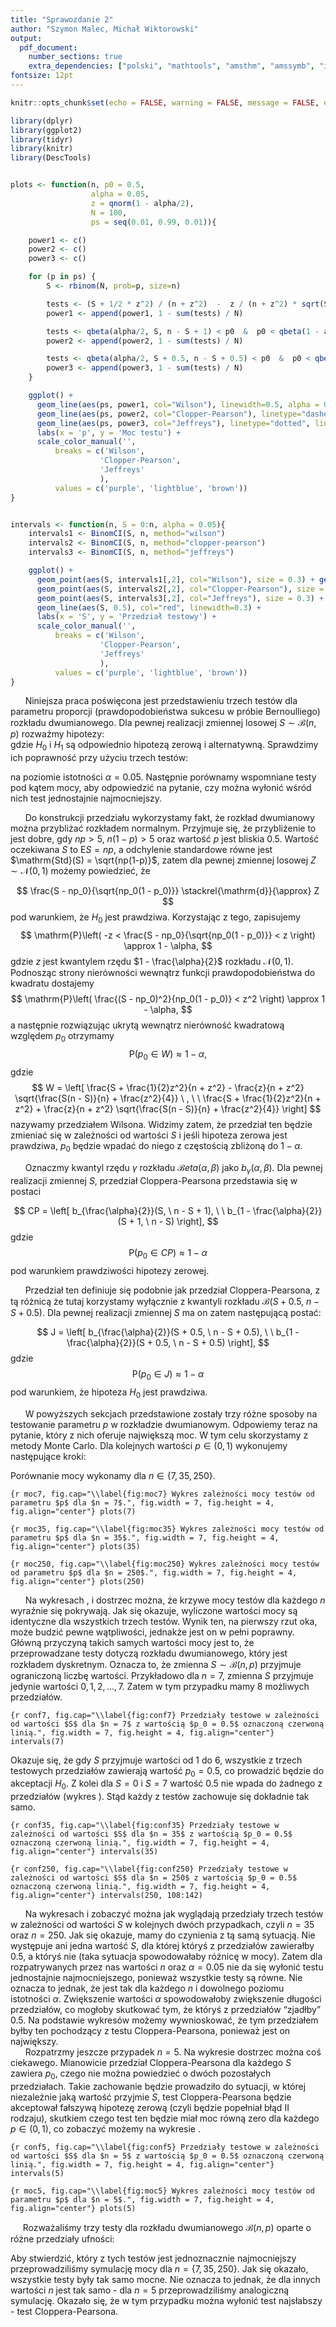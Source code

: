 ```yaml
---
title: "Sprawozdanie 2"
author: "Szymon Malec, Michał Wiktorowski"
output:
  pdf_document: 
    number_sections: true
    extra_dependencies: ["polski", "mathtools", "amsthm", "amssymb", "icomma", "upgreek", "xfrac", "scrextend", "float", "tabularx", "hyperref", "caption", "enumitem", "titlesec"]
fontsize: 12pt
---
```


\renewcommand{\figurename}{Wykres}
\renewcommand{\tablename}{Tablica}
\raggedbottom
\titlelabel{\thetitle.\quad}

```r
knitr::opts_chunk$set(echo = FALSE, warning = FALSE, message = FALSE, eval = TRUE, fig.pos = "H", dev.args=list(encoding="CP1257.enc"))
```

```r
library(dplyr)
library(ggplot2)
library(tidyr)
library(knitr)
library(DescTools)


plots <- function(n, p0 = 0.5,
                  alpha = 0.05,
                  z = qnorm(1 - alpha/2),
                  N = 100,
                  ps = seq(0.01, 0.99, 0.01)){

    power1 <- c()
    power2 <- c()
    power3 <- c()

    for (p in ps) {
        S <- rbinom(N, prob=p, size=n)

        tests <- (S + 1/2 * z^2) / (n + z^2)  -  z / (n + z^2) * sqrt(S * (n - S) / n + z^2 / 4) < p0 & p0 < (S + 1/2 * z^2) / (n + z^2)  +  z / (n + z^2) * sqrt(S * (n - S) / n + z^2 / 4)
        power1 <- append(power1, 1 - sum(tests) / N)

        tests <- qbeta(alpha/2, S, n - S + 1) < p0  &  p0 < qbeta(1 - alpha/2, S + 1, n - S)
        power2 <- append(power2, 1 - sum(tests) / N)

        tests <- qbeta(alpha/2, S + 0.5, n - S + 0.5) < p0  &  p0 < qbeta(1 - alpha/2, S + 0.5, n - S + 0.5)
        power3 <- append(power3, 1 - sum(tests) / N)
    }

    ggplot() + 
      geom_line(aes(ps, power1, col="Wilson"), linewidth=0.5, alpha = 0.4) + 
      geom_line(aes(ps, power2, col="Clopper-Pearson"), linetype="dashed", linewidth=0.7) +
      geom_line(aes(ps, power3, col="Jeffreys"), linetype="dotted", linewidth=0.8) +
      labs(x = 'p', y = 'Moc testu') + 
      scale_color_manual('', 
          breaks = c('Wilson',
                    'Clopper-Pearson',
                    'Jeffreys'
                    ),
          values = c('purple', 'lightblue', 'brown'))
}


intervals <- function(n, S = 0:n, alpha = 0.05){
    intervals1 <- BinomCI(S, n, method="wilson")
    intervals2 <- BinomCI(S, n, method="clopper-pearson")
    intervals3 <- BinomCI(S, n, method="jeffreys")

    ggplot() +
      geom_point(aes(S, intervals1[,2], col="Wilson"), size = 0.3) + geom_point(aes(S, intervals1[,3], col="Wilson"), size = 0.3) +
      geom_point(aes(S, intervals2[,2], col="Clopper-Pearson"), size = 0.3) + geom_point(aes(S, intervals2[,3], col="Clopper-Pearson"), size = 0.3) +
      geom_point(aes(S, intervals3[,2], col="Jeffreys"), size = 0.3) + geom_point(aes(S, intervals3[,3], col="Jeffreys"), size = 0.3) +
      geom_line(aes(S, 0.5), col="red", linewidth=0.3) +
      labs(x = 'S', y = 'Przedział testowy') + 
      scale_color_manual('', 
          breaks = c('Wilson',
                    'Clopper-Pearson',
                    'Jeffreys'
                    ),
          values = c('purple', 'lightblue', 'brown'))
}
```




\section{Wstęp}

|       Niniejsza praca poświęcona jest przedstawieniu trzech testów dla parametru proporcji (prawdopodobieństwa sukcesu w próbie Bernoulliego) rozkładu dwumianowego. Dla pewnej realizacji zmiennej losowej $S \sim \mathcal{B}(n, p)$ rozważmy hipotezy:
\begin{itemize}
\item $H_0$: $p = p_0 = 0.5$
\item $H_1$: $p \neq p_0 = 0.5$,
\end{itemize}
gdzie $H_0$ i $H_1$ są odpowiednio hipotezą zerową i alternatywną. Sprawdzimy ich poprawność przy użyciu trzech testów:
\begin{itemize}
\item testu opartego o $\textbf{przedział Wilsona}$,
\item testu opartego o $\textbf{przedział Cloppera-Pearsona}$,
\item testu opartego o $\textbf{przedział Jeffreysa}$,
\end{itemize}
na poziomie istotności $\alpha = 0.05$. Następnie porównamy wspomniane testy pod kątem mocy, aby odpowiedzić na pytanie, czy można wyłonić wśród nich test jednostajnie najmocniejszy.





\section{Test oparty o przedział Wilsona}

|       Do konstrukcji przedziału wykorzystamy fakt, że rozkład dwumianowy można przybliżać rozkładem normalnym. Przyjmuje się, że przybliżenie to jest dobre, gdy $np > 5$, $n(1 - p) > 5$ oraz wartość $p$ jest bliskia 0.5. Wartość oczekiwana $S$ to $\mathrm{E}S = np$, a odchylenie standardowe równe jest $\mathrm{Std}(S) = \sqrt{np(1-p)}$, zatem dla pewnej zmiennej losowej $Z \sim \mathcal{N}(0, 1)$ możemy powiedzieć, że
$$
\frac{S - np_0}{\sqrt{np_0(1 - p_0)}} \stackrel{\mathrm{d}}{\approx} Z
$$
pod warunkiem, że $H_0$ jest prawdziwa. Korzystając z tego, zapisujemy
$$
\mathrm{P}\left( -z < \frac{S - np_0}{\sqrt{np_0(1 - p_0)}} < z \right) \approx 1 - \alpha,
$$
gdzie $z$ jest kwantylem rzędu $1 - \frac{\alpha}{2}$ rozkładu $\mathcal{N}(0, 1)$. Podnosząc strony nierówności wewnątrz funkcji prawdopodobieństwa do kwadratu dostajemy
$$
\mathrm{P}\left( \frac{(S - np_0)^2}{np_0(1 - p_0)} < z^2 \right) \approx 1 - \alpha,
$$
a następnie rozwiązując ukrytą wewnątrz nierówność kwadratową względem $p_0$ otrzymamy
$$
\mathrm{P}(p_0 \in W) \approx 1 - \alpha,
$$
gdzie
$$
W = \left[ \frac{S + \frac{1}{2}z^2}{n + z^2} - \frac{z}{n + z^2} \sqrt{\frac{S(n - S)}{n} + \frac{z^2}{4}} \ , \ \ \frac{S + \frac{1}{2}z^2}{n + z^2} + \frac{z}{n + z^2} \sqrt{\frac{S(n - S)}{n} + \frac{z^2}{4}} \right]
$$
nazywamy przedziałem Wilsona. Widzimy zatem, że przedział ten będzie zmieniać się w zależności od wartości $S$ i jeśli hipoteza zerowa jest prawdziwa, $p_0$ będzie wpadać do niego z częstością zbliżoną do $1 - \alpha$.






\section{Test oparty o przedział Cloppera-Pearsona}

|       Oznaczmy kwantyl rzędu $\gamma$ rozkładu $\mathcal{B}eta(\alpha, \beta)$ jako $b_{\gamma}(\alpha, \beta)$. Dla pewnej realizacji zmiennej $S$, przedział Cloppera-Pearsona przedstawia się w postaci
$$
CP = \left[ b_{\frac{\alpha}{2}}(S, \ n - S + 1), \ \ b_{1 - \frac{\alpha}{2}}(S + 1, \ n - S) \right],
$$
gdzie
$$
\mathrm{P}(p_0 \in CP) \approx 1 - \alpha
$$
pod warunkiem prawdziwości hipotezy zerowej.





\section{Test oparty o przedział Jeffreysa}

|       Przedział ten definiuje się podobnie jak przedział Cloppera-Pearsona, z tą różnicą że tutaj korzystamy wyłącznie z kwantyli rozkładu $\mathcal{B}(S + 0.5, \ n - S + 0.5)$. Dla pewnej realizacji zmiennej $S$ ma on zatem następującą postać:
$$
J = \left[ b_{\frac{\alpha}{2}}(S + 0.5, \ n - S + 0.5), \ \ b_{1 - \frac{\alpha}{2}}(S + 0.5, \ n - S + 0.5) \right],
$$
gdzie
$$
\mathrm{P}(p_0 \in J) \approx 1 - \alpha
$$
pod warunkiem, że hipoteza $H_0$ jest prawdziwa.





\section{Porównanie testów}

|       W powyższych sekcjach przedstawione zostały trzy różne sposoby na testowanie parametru $p$ w rozkładzie dwumianowym. Odpowiemy teraz na pytanie, który z nich oferuje największą moc. W tym celu skorzystamy z metody Monte Carlo. Dla kolejnych wartości $p \in (0, 1)$ wykonujemy następujące kroki:
\begin{enumerate}
  \item generujemy $N = 10\ 000$ realizacji zmiennej losowej $S \sim \mathcal{B}(n, p)$,
  \item dla każdego $S$ z próbki testujemy hipotezę $H_0: p = p_0 = 0.5$ na poziomie istotności $\alpha = 0.05$, przy pomocy wszystkich trzech testów,
  \item dla każdego z testów zliczamy ile razy hipoteza zerowa została zaakceptowana i dzielimy tę liczbę przez $N$, co daje nam przybliżoną wartość mocy dla danego $p$.
\end{enumerate}
Porównanie mocy wykonamy dla $n \in \{7, 35, 250\}$.

```{r moc7, fig.cap="\\label{fig:moc7} Wykres zależności mocy testów od parametru $p$ dla $n = 7$.", fig.width = 7, fig.height = 4, fig.align="center"}
plots(7)
```

```{r moc35, fig.cap="\\label{fig:moc35} Wykres zależności mocy testów od parametru $p$ dla $n = 35$.", fig.width = 7, fig.height = 4, fig.align="center"}
plots(35)
```

```{r moc250, fig.cap="\\label{fig:moc250} Wykres zależności mocy testów od parametru $p$ dla $n = 250$.", fig.width = 7, fig.height = 4, fig.align="center"}
plots(250)
```

\newpage

|       Na wykresach \ref{fig:moc7}, \ref{fig:moc35} i \ref{fig:moc250} dostrzec można, że krzywe mocy testów dla każdego $n$ wyraźnie się pokrywają. Jak się okazuje, wyliczone wartości mocy są identyczne dla wszystkich trzech testów. Wynik ten, na pierwszy rzut oka, może budzić pewne wątpliwości, jednakże jest on w pełni poprawny. Główną przyczyną takich samych wartości mocy jest to, że przeprowadzane testy dotyczą rozkładu dwumianowego, który jest rozkładem dyskretnym. Oznacza to, że zmienna $S \sim \mathcal{B}(n, p)$ przyjmuje ograniczoną liczbę wartości. Przykładowo dla $n = 7$, zmienna $S$ przyjmuje jedynie wartości $0, 1, 2, \dots, 7$. Zatem w tym przypadku mamy 8 możliwych przedziałów.

```{r conf7, fig.cap="\\label{fig:conf7} Przedziały testowe w zależności od wartości $S$ dla $n = 7$ z wartością $p_0 = 0.5$ oznaczoną czerwoną linią.", fig.width = 7, fig.height = 4, fig.align="center"}
intervals(7)
```

Okazuje się, że gdy $S$ przyjmuje wartości od 1 do 6, wszystkie z trzech testowych przedziałów zawierają wartość $p_0 = 0.5$, co prowadzić będzie do akceptacji $H_0$. Z kolei dla $S = 0$ i $S = 7$ wartość 0.5 nie wpada do żadnego z przedziałów (wykres \ref{fig:conf7}). Stąd każdy z testów zachowuje się dokładnie tak samo.

```{r conf35, fig.cap="\\label{fig:conf35} Przedziały testowe w zależności od wartości $S$ dla $n = 35$ z wartością $p_0 = 0.5$ oznaczoną czerwoną linią.", fig.width = 7, fig.height = 4, fig.align="center"}
intervals(35)
```

```{r conf250, fig.cap="\\label{fig:conf250} Przedziały testowe w zależności od wartości $S$ dla $n = 250$ z wartością $p_0 = 0.5$ oznaczoną czerwoną linią.", fig.width = 7, fig.height = 4, fig.align="center"}
intervals(250, 108:142)
```

|       Na wykresach \ref{fig:conf35} i \ref{fig:conf250} zobaczyć można jak wyglądają przedziały trzech testów w zależności od wartości $S$ w kolejnych dwóch przypadkach, czyli $n = 35$ oraz $n = 250$. Jak się okazuje, mamy do czynienia z tą samą sytuacją. Nie występuje ani jedna wartość $S$, dla której któryś z przedziałów zawierałby 0.5, a któryś nie (taka sytuacja spowodowałaby różnicę w mocy). Zatem dla rozpatrywanych przez nas wartości $n$ oraz $\alpha = 0.05$ nie da się wyłonić testu jednostajnie najmocniejszego, ponieważ wszystkie testy są równe. Nie oznacza to jednak, że jest tak dla każdego $n$ i dowolnego poziomu istotności $\alpha$. Zwiększenie wartości $\alpha$ spowodowałoby zwiększenie długości przedziałów, co mogłoby skutkować tym, że któryś z przedziałów "zjadłby" 0.5. Na podstawie wykresów możemy wywnioskować, że tym przedziałem byłby ten pochodzący z testu Cloppera-Pearsona, ponieważ jest on największy.

|       Rozpatrzmy jeszcze przypadek $n = 5$. Na wykresie \ref{fig:conf5} dostrzec można coś ciekawego. Mianowicie przedział Cloppera-Pearsona dla każdego $S$ zawiera $p_0$, czego nie można powiedzieć o dwóch pozostałych przedziałach. Takie zachowanie będzie prowadziło do sytuacji, w której niezależnie jaką wartość przyjmie $S$, test Cloppera-Pearsona będzie akceptował fałszywą hipotezę zerową (czyli będzie popełniał błąd II rodzaju), skutkiem czego test ten będzie miał moc równą zero dla każdego $p \in (0, 1)$, co zobaczyć możemy na wykresie \ref{fig:moc5}.

```{r conf5, fig.cap="\\label{fig:conf5} Przedziały testowe w zależności od wartości $S$ dla $n = 5$ z wartością $p_0 = 0.5$ oznaczoną czerwoną linią.", fig.width = 7, fig.height = 4, fig.align="center"}
intervals(5)
```

```{r moc5, fig.cap="\\label{fig:moc5} Wykres zależności mocy testów od parametru $p$ dla $n = 5$.", fig.width = 7, fig.height = 4, fig.align="center"}
plots(5)
```





\section{Podsumowanie}

|      Rozważaliśmy trzy testy dla rozkładu dwumianowego $\mathcal{B}(n, p)$ oparte o różne przedziały ufności:
\begin{itemize}
\item Test Wilsona
\item Test Cloppera-Pearsona
\item Test Jeffreysa
\end{itemize}
Aby stwierdzić, który z tych testów jest jednoznacznie najmocniejszy przeprowadziliśmy symulację mocy dla $n = \{7,35,250\}$. Jak się okazało, wszystkie testy były tak samo mocne. Nie oznacza to jednak, że dla innych wartości $n$ jest tak samo - dla $n=5$ przeprowadziliśmy analogiczną symulację. Okazało się, że w tym przypadku można wyłonić test najsłabszy - test Cloppera-Pearsona. 
